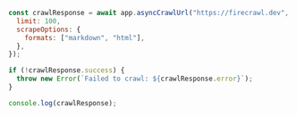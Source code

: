 ```js Node
const crawlResponse = await app.asyncCrawlUrl("https://firecrawl.dev", {
  limit: 100,
  scrapeOptions: {
    formats: ["markdown", "html"],
  },
});

if (!crawlResponse.success) {
  throw new Error(`Failed to crawl: ${crawlResponse.error}`);
}

console.log(crawlResponse);
```
